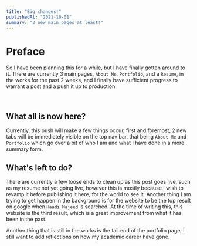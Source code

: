 ```yaml
---
title: "Big changes!"
publishedAt: "2021-10-01"
summary: "3 new main pages at least!"
---
```


# Preface

So I have been planning this for a while, but I have finally gotten around to it. There are currently 3 main pages, `About Me`, `Portfolio`, and a `Resume`, in the works for the past 2 weeks, and I finally have sufficient progress to warrant a post and a push it up to production.

<br />

## What all is now here?

Currently, this push will make a few things occur, first and foremost, 2 new tabs will be immediately visible on the top nav bar, that being `About Me` and `Portfolio` which go over a bit of who I am and what I have done in a more summary form.

## What's left to do?

There are currently a few loose ends to clean up as this post goes live, such as
my resume not yet going live, however this is mostly because I wish to revamp it
before publishing it here, for the world to see it. Another thing I am trying to
get happen in the background is for the website to be the top result on google when
`Haadi Majeed` is searched. At the time of writing this, this website is the third result, which is a great improvement from what it has been in the past.

Another thing that is still in the works is the tail end of the portfolio page, I still want to add reflections on how my academic career have gone.
